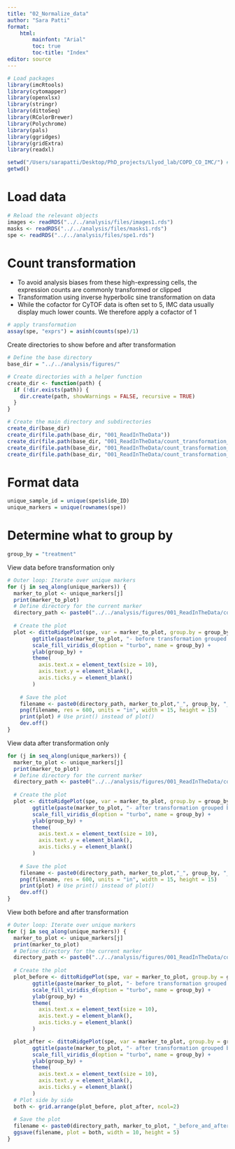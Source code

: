 ```yaml
---
title: "02_Normalize_data"
author: "Sara Patti"
format: 
    html:
        mainfont: "Arial"
        toc: true
        toc-title: "Index"
editor: source
---
```


```r
# Load packages
library(imcRtools) 
library(cytomapper) 
library(openxlsx) 
library(stringr) 
library(dittoSeq)
library(RColorBrewer)
library(Polychrome)
library(pals)
library(ggridges)
library(gridExtra)
library(readxl)
```

```r
setwd("/Users/sarapatti/Desktop/PhD_projects/Llyod_lab/COPD_CO_IMC/") #CONFIG
getwd()
```


# Load data
```r
# Reload the relevant objects
images <- readRDS("../../analysis/files/images1.rds")
masks <- readRDS("../../analysis/files/masks1.rds")
spe <- readRDS("../../analysis/files/spe1.rds")
```


# Count transformation

-   To avoid analysis biases from these high-expressing cells, the expression counts are commonly transformed or clipped
-   Transformation using inverse hyperbolic sine transformation on data
-   While the cofactor for CyTOF data is often set to 5, IMC data usually display much lower counts. We therefore apply a cofactor of 1

```r
# apply transformation
assay(spe, "exprs") = asinh(counts(spe)/1)
```

Create directories to show before and after transformation

```r
# Define the base directory
base_dir = "../../analysis/figures/"

# Create directories with a helper function
create_dir <- function(path) {
  if (!dir.exists(path)) {
    dir.create(path, showWarnings = FALSE, recursive = TRUE)
  }
}

# Create the main directory and subdirectories
create_dir(base_dir)
create_dir(file.path(base_dir, "001_ReadInTheData"))
create_dir(file.path(base_dir, "001_ReadInTheData/count_transformation_before"))
create_dir(file.path(base_dir, "001_ReadInTheData/count_transformation_after"))
create_dir(file.path(base_dir, "001_ReadInTheData/count_transformation_both"))
```

# Format data

```r
unique_sample_id = unique(spe$slide_ID) 
unique_markers = unique(rownames(spe))
```

# Determine what to group by
```r
group_by = "treatment"
```


View data before transformation only

```r
# Outer loop: Iterate over unique markers
for (j in seq_along(unique_markers)) {
  marker_to_plot <- unique_markers[j]
  print(marker_to_plot)
  # Define directory for the current marker
  directory_path <- paste0("../../analysis/figures/001_ReadInTheData/count_transformation_before/")
  
  # Create the plot
  plot <- dittoRidgePlot(spe, var = marker_to_plot, group.by = group_by, assay = "counts") +
        ggtitle(paste(marker_to_plot, "- before transformation grouped by", group_by)) +
        scale_fill_viridis_d(option = "turbo", name = group_by) +
        ylab(group_by) +
        theme(
          axis.text.x = element_text(size = 10),
          axis.text.y = element_blank(),
          axis.ticks.y = element_blank()
        )
      
    # Save the plot
    filename <- paste0(directory_path, marker_to_plot,"_", group_by, "_before_transformation.png")
    png(filename, res = 600, units = "in", width = 15, height = 15)
    print(plot) # Use print() instead of plot()
    dev.off()
}
```

View data after transformation only

```r
for (j in seq_along(unique_markers)) {
  marker_to_plot <- unique_markers[j]
  print(marker_to_plot)
  # Define directory for the current marker
  directory_path <- paste0("../../analysis/figures/001_ReadInTheData/count_transformation_after/")
  
  # Create the plot
  plot <- dittoRidgePlot(spe, var = marker_to_plot, group.by = group_by, assay = "exprs") +
        ggtitle(paste(marker_to_plot, "- after transformation grouped by", group_by)) +
        scale_fill_viridis_d(option = "turbo", name = group_by) +
        ylab(group_by) +
        theme(
          axis.text.x = element_text(size = 10),
          axis.text.y = element_blank(),
          axis.ticks.y = element_blank()
        )
      
    # Save the plot
    filename <- paste0(directory_path, marker_to_plot,"_", group_by, "_after_transformation.png")
    png(filename, res = 600, units = "in", width = 15, height = 15)
    print(plot) # Use print() instead of plot()
    dev.off()
}
```


View both before and after transformation

```r
# Outer loop: Iterate over unique markers
for (j in seq_along(unique_markers)) {
  marker_to_plot <- unique_markers[j]
  print(marker_to_plot)
  # Define directory for the current marker
  directory_path <- paste0("../../analysis/figures/001_ReadInTheData/count_transformation_both/")
  
  # Create the plot
  plot_before <- dittoRidgePlot(spe, var = marker_to_plot, group.by = group_by, assay = "counts") +
        ggtitle(paste(marker_to_plot, "- before transformation grouped by", group_by)) +
        scale_fill_viridis_d(option = "turbo", name = group_by) +
        ylab(group_by) +
        theme(
          axis.text.x = element_text(size = 10),
          axis.text.y = element_blank(),
          axis.ticks.y = element_blank()
        )

  plot_after <- dittoRidgePlot(spe, var = marker_to_plot, group.by = group_by, assay = "exprs") +
        ggtitle(paste(marker_to_plot, "- after transformation grouped by", group_by)) +
        scale_fill_viridis_d(option = "turbo", name = group_by) +
        ylab(group_by) +
        theme(
          axis.text.x = element_text(size = 10),
          axis.text.y = element_blank(),
          axis.ticks.y = element_blank()
        )
  # Plot side by side  
  both <- grid.arrange(plot_before, plot_after, ncol=2)
    
  # Save the plot
  filename <- paste0(directory_path, marker_to_plot, "_before_and_after_transformation.png")
  ggsave(filename, plot = both, width = 10, height = 5)
}
```